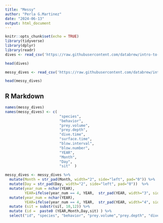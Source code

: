 ```yaml
---
title: "Messy"
author: "Perla G.Martinez"
date: "2024-06-13"
output: html_document
---
```


```r
knitr::opts_chunk$set(echo = TRUE)
library(tidyverse)
library(dplyr)
library(readr)
dives <- read_csv('https://raw.githubusercontent.com/databrew/intro-to-data-science/main/data/whales-dives.csv')

head(dives)

messy_dives <- read_csv('https://raw.githubusercontent.com/databrew/intro-to-data-science/main/data/whales-dives-messy.csv')

head(messy_dives)

```

## R Markdown

```r
names(messy_dives)
names(messy_dives) <- c(
                         "species", 
                         "behavior",  
                         "prey.volume", 
                         "prey.depth", 
                         "dive.time",
                         "surface.time",
                         "blow.interval",
                         "blow.number",
                         "YEAR",            
                         "Month",
                         "Day",             
                         "sit"  )    
```

```r
messy_dives <- messy_dives %>%
  mutate(Month = str_pad(Month, width="2", side="left", pad="0")) %>%
  mutate(Day = str_pad(Day, width="2", side="left", pad="0"))  %>%
  mutate(year_num = nchar(YEAR),
         YEAR=ifelse(year_num == 4, YEAR,  str_pad(YEAR, width="3", side="left", pad="0")))  %>%
  mutate(year_num = nchar(YEAR),
         YEAR=ifelse(year_num == 4, YEAR,  str_pad(YEAR, width="4", side="left", pad="2"))) %>% 
  mutate (sit = substr(sit, 10,12)) %>% 
  mutate (id =  paste0 (YEAR,Month,Day,sit) ) %>% 
  select("id", "species", "behavior", "prey.volume","prey.depth", "dive.time","surface.time","blow.interval", "blow.number")  
  
  
```

